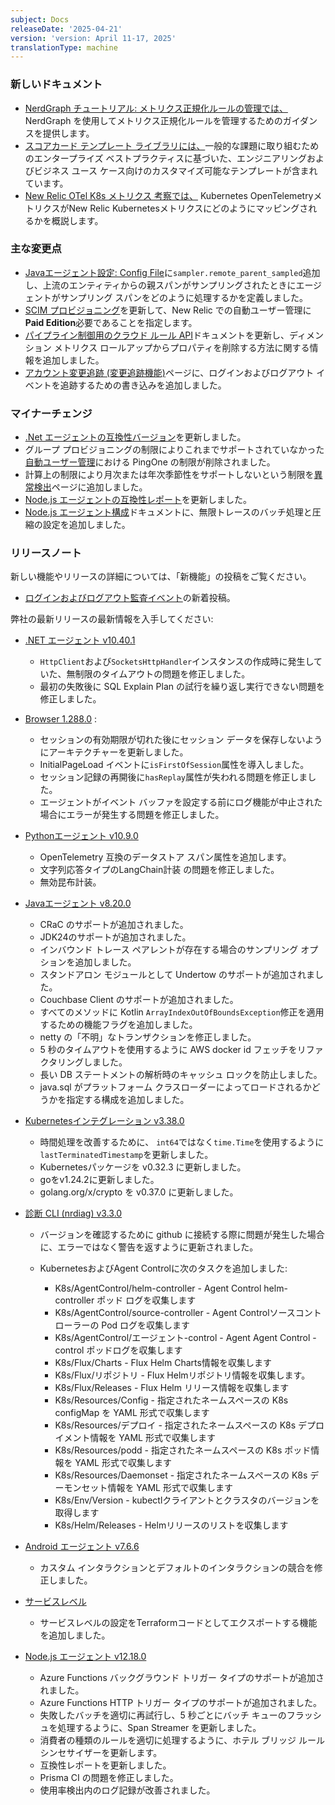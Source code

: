 ```yaml
---
subject: Docs
releaseDate: '2025-04-21'
version: 'version: April 11-17, 2025'
translationType: machine
---
```


### 新しいドキュメント

* [NerdGraph チュートリアル: メトリクス正規化ルールの管理では、](/docs/apis/nerdgraph/examples/nerdgraph-metric-normalization-rule) NerdGraph を使用してメトリクス正規化ルールを管理するためのガイダンスを提供します。
* [スコアカード テンプレート ライブラリには、](/docs/service-architecture-intelligence/scorecards/templates)一般的な課題に取り組むためのエンタープライズ ベストプラクティスに基づいた、エンジニアリングおよびビジネス ユース ケース向けのカスタマイズ可能なテンプレートが含まれています。
* [New Relic OTel K8s メトリクス 考察では、](/docs/kubernetes-pixie/kubernetes-integration/installation/k8s-otel-metrics) Kubernetes OpenTelemetryメトリクスがNew Relic Kubernetesメトリクスにどのようにマッピングされるかを概説します。

### 主な変更点

* [Javaエージェント設定: Config File](/docs/apm/agents/java-agent/configuration/java-agent-configuration-config-file/#dt-sampler-remote-parent-sampled)に`sampler.remote_parent_sampled`追加し、上流のエンティティからの親スパンがサンプリングされたときにエージェントがサンプリング スパンをどのように処理するかを定義しました。
* [SCIM プロビジョニング](/docs/accounts/accounts-billing/new-relic-one-user-management/introduction-saml-scim)を更新して、New Relic での自動ユーザー管理に<DNT>**Paid Edition**</DNT>必要であることを指定します。
* [パイプライン制御用のクラウド ルール API](/docs/new-relic-control/pipeline-control/cloud-rules-api/#drop-attributes-on-dimensional-metric-rollups)ドキュメントを更新し、ディメンション メトリクス ロールアップからプロパティを削除する方法に関する情報を追加しました。
* [アカウント変更追跡 (変更追跡機能)](/docs/accounts/accounts/account-maintenance/query-account-audit-logs-nrauditevent/#user-login)ページに、ログインおよびログアウト イベントを追跡するための書き込みを追加しました。

### マイナーチェンジ

* [.Net エージェントの互換性バージョン](/docs/apm/agents/net-agent/getting-started/net-agent-compatibility-requirements/#framework)を更新しました。
* グループ プロビジョニングの制限によりこれまでサポートされていなかった[自動ユーザー管理](/docs/accounts/accounts/automated-user-management/automated-user-provisioning-single-sign)における PingOne の制限が削除されました。
* 計算上の制限により月次または年次季節性をサポートしないという制限を[異常検出](/docs/alerts/create-alert/set-thresholds/anomaly-detection/)ページに追加しました。
* [Node.js エージェントの互換性レポート](/docs/apm/agents/nodejs-agent/getting-started/compatibility-requirements-nodejs-agent)を更新しました。
* [Node.js エージェント構成](/docs/apm/agents/nodejs-agent/installation-configuration/nodejs-agent-configuration/#infinite-tracing-batching)ドキュメントに、無限トレースのバッチ処理と圧縮の設定を追加しました。

### リリースノート

新しい機能やリリースの詳細については、「新機能」の投稿をご覧ください。

* [ログインおよびログアウト監査イベント](/whats-new/2025/04/whats-new-04-10-login-logout-audit.md)の新着投稿。

弊社の最新リリースの最新情報を入手してください:

* [.NET エージェント v10.40.1](/docs/release-notes/agent-release-notes/net-release-notes/net-agent-10-40-1/)

  * `HttpClient`および`SocketsHttpHandler`インスタンスの作成時に発生していた、無制限のタイムアウトの問題を修正しました。
  * 最初の失敗後に SQL Explain Plan の試行を繰り返し実行できない問題を修正しました。

* [Browser 1.288.0](/docs/release-notes/new-relic-browser-release-notes/browser-agent-release-notes/browser-agent-v1.288.0) :

  * セッションの有効期限が切れた後にセッション データを保存しないようにアーキテクチャーを更新しました。
  * InitialPageLoad イベントに`isFirstOfSession`属性を導入しました。
  * セッション記録の再開後に`hasReplay`属性が失われる問題を修正しました。
  * エージェントがイベント バッファを設定する前にログ機能が中止された場合にエラーが発生する問題を修正しました。

* [Pythonエージェント v10.9.0](/docs/release-notes/agent-release-notes/python-release-notes/python-agent-100900/)

  * OpenTelemetry 互換のデータストア スパン属性を追加します。
  * 文字列応答タイプのLangChain計装 の問題を修正しました。
  * 無効昆布計装。

* [Javaエージェント v8.20.0](/docs/release-notes/agent-release-notes/java-release-notes/java-agent-8200/)

  * CRaC のサポートが追加されました。
  * JDK24のサポートが追加されました。
  * インバウンド トレース ペアレントが存在する場合のサンプリング オプションを追加しました。
  * スタンドアロン モジュールとして Undertow のサポートが追加されました。
  * Couchbase Client のサポートが追加されました。
  * すべてのメソッドに Kotlin `ArrayIndexOutOfBoundsException`修正を適用するための機能フラグを追加しました。
  * netty の「不明」なトランザクションを修正しました。
  * 5 秒のタイムアウトを使用するように AWS docker id フェッチをリファクタリングしました。
  * 長い DB ステートメントの解析時のキャッシュ ロックを防止しました。
  * java.sql がプラットフォーム クラスローダーによってロードされるかどうかを指定する構成を追加しました。

* [Kubernetesインテグレーション v3.38.0](/docs/release-notes/infrastructure-release-notes/kubernetes-integration-release-notes/kubernetes-integration-3-38-0/)

  * 時間処理を改善するために、 `int64`ではなく`time.Time`を使用するように`lastTerminatedTimestamp`を更新しました。
  * Kubernetesパッケージを v0.32.3 に更新しました。
  * goをv1.24.2に更新しました。
  * golang.org/x/crypto を v0.37.0 に更新しました。

* [診断 CLI (nrdiag) v3.3.0](/docs/release-notes/diagnostics-release-notes/diagnostics-cli-release-notes/diagnostics-cli-330/)

  * バージョンを確認するために github に接続する際に問題が発生した場合に、エラーではなく警告を返すように更新されました。

  * KubernetesおよびAgent Controlに次のタスクを追加しました:

    * K8s/AgentControl/helm-controller - Agent Control helm-controller ポッド ログを収集します
    * K8s/AgentControl/source-controller - Agent Controlソースコントローラーの Pod ログを収集します
    * K8s/AgentControl/エージェント-control - Agent Agent Control -control ポッドログを収集します
    * K8s/Flux/Charts - Flux Helm Charts情報を収集します
    * K8s/Flux/リポジトリ - Flux Helmリポジトリ情報を収集します。
    * K8s/Flux/Releases - Flux Helm リリース情報を収集します
    * K8s/Resources/Config - 指定されたネームスペースの K8s configMap を YAML 形式で収集します
    * K8s/Resources/デプロイ - 指定されたネームスペースの K8s デプロイメント情報を YAML 形式で収集します
    * K8s/Resources/podd - 指定されたネームスペースの K8s ポッド情報を YAML 形式で収集します
    * K8s/Resources/Daemonset - 指定されたネームスペースの K8s デーモンセット情報を YAML 形式で収集します
    * K8s/Env/Version - kubectlクライアントとクラスタのバージョンを取得します
    * K8s/Helm/Releases - Helmリリースのリストを収集します

* [Android エージェント v7.6.6](/docs/release-notes/mobile-release-notes/android-release-notes/android-766/)

  * カスタム インタラクションとデフォルトのインタラクションの競合を修正しました。

* [サービスレベル](/docs/release-notes/service-levels-release-notes/service-levels-20250415/)

  * サービスレベルの設定をTerraformコードとしてエクスポートする機能を追加しました。

* [Node.js エージェント v12.18.0](/docs/release-notes/agent-release-notes/nodejs-release-notes/node-agent-12-18-0/)

  * Azure Functions バックグラウンド トリガー タイプのサポートが追加されました。
  * Azure Functions HTTP トリガー タイプのサポートが追加されました。
  * 失敗したバッチを適切に再試行し、5 秒ごとにバッチ キューのフラッシュを処理するように、Span Streamer を更新しました。
  * 消費者の種類のルールを適切に処理するように、ホテル ブリッジ ルール シンセサイザーを更新します。
  * 互換性レポートを更新しました。
  * Prisma CI の問題を修正しました。
  * 使用率検出内のログ記録が改善されました。